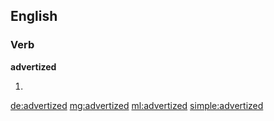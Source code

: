 ==English==

===Verb===
'''advertized'''

# {{past of|advertize}}

[[de:advertized]]
[[mg:advertized]]
[[ml:advertized]]
[[simple:advertized]]